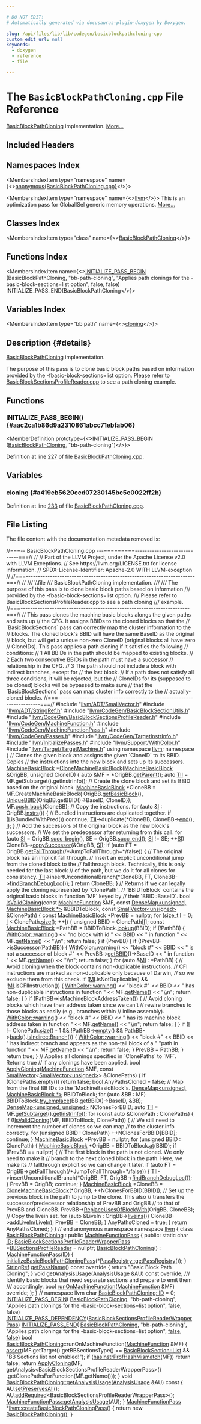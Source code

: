 ```yaml
---

# DO NOT EDIT!
# Automatically generated via docusaurus-plugin-doxygen by Doxygen.

slug: /api/files/lib/lib/codegen/basicblockpathcloning-cpp
custom_edit_url: null
keywords:
  - doxygen
  - reference
  - file

---
```





# The `BasicBlockPathCloning.cpp` File Reference

<DoxygenPage pluginConfig={pluginConfig}>

<a href="/docs/api/classes/llvm/basicblockpathcloning">BasicBlockPathCloning</a> implementation. <a href="#details">More...</a>

## Included Headers

<IncludesList>
<IncludesListItem
  filePath="llvm/ADT/SmallVector.h"
  permalink="/docs/api/files/include/include/llvm/include/llvm/adt/smallvector-h"
  isLocal="true" />
<IncludesListItem
  filePath="llvm/ADT/StringRef.h"
  permalink="/docs/api/files/include/include/llvm/include/llvm/adt/stringref-h"
  isLocal="true" />
<IncludesListItem
  filePath="llvm/CodeGen/BasicBlockSectionUtils.h"
  permalink="/docs/api/files/include/include/llvm/include/llvm/codegen/basicblocksectionutils-h"
  isLocal="true" />
<IncludesListItem
  filePath="llvm/CodeGen/BasicBlockSectionsProfileReader.h"
  permalink="/docs/api/files/include/include/llvm/include/llvm/codegen/basicblocksectionsprofilereader-h"
  isLocal="true" />
<IncludesListItem
  filePath="llvm/CodeGen/MachineFunction.h"
  permalink="/docs/api/files/include/include/llvm/include/llvm/codegen/machinefunction-h"
  isLocal="true" />
<IncludesListItem
  filePath="llvm/CodeGen/MachineFunctionPass.h"
  permalink="/docs/api/files/include/include/llvm/include/llvm/codegen/machinefunctionpass-h"
  isLocal="true" />
<IncludesListItem
  filePath="llvm/CodeGen/Passes.h"
  permalink="/docs/api/files/include/include/llvm/include/llvm/codegen/passes-h"
  isLocal="true" />
<IncludesListItem
  filePath="llvm/CodeGen/TargetInstrInfo.h"
  permalink="/docs/api/files/include/include/llvm/include/llvm/codegen/targetinstrinfo-h"
  isLocal="true" />
<IncludesListItem
  filePath="llvm/InitializePasses.h"
  permalink="/docs/api/files/include/include/llvm/initializepasses-h"
  isLocal="true" />
<IncludesListItem
  filePath="llvm/Support/WithColor.h"
  permalink="/docs/api/files/include/include/llvm/include/llvm/support/withcolor-h"
  isLocal="true" />
<IncludesListItem
  filePath="llvm/Target/TargetMachine.h"
  permalink="/docs/api/files/include/include/llvm/include/llvm/target/targetmachine-h"
  isLocal="true" />
</IncludesList>

## Namespaces Index

<MembersIndex>

<MembersIndexItem
  type="namespace"
  name={<><a href="/docs/api/namespaces/anonymous-basicblockpathcloning-cpp-">anonymous&#123;BasicBlockPathCloning.cpp&#125;</a></>}>
</MembersIndexItem>

<MembersIndexItem
  type="namespace"
  name={<><a href="/docs/api/namespaces/llvm">llvm</a></>}>
This is an optimization pass for GlobalISel generic memory operations. <a href="/docs/api/namespaces/llvm/#details">More...</a>
</MembersIndexItem>

</MembersIndex>

## Classes Index

<MembersIndex>

<MembersIndexItem
  type="class"
  name={<><a href="/docs/api/classes/llvm/basicblockpathcloning">BasicBlockPathCloning</a></>}>
</MembersIndexItem>

</MembersIndex>

## Functions Index

<MembersIndex>

<MembersIndexItem
  name={<><a href="#aac2ca1b86d9a2310861abcc71ebfab06">INITIALIZE&#95;PASS&#95;BEGIN</a> (BasicBlockPathCloning, &quot;bb-path-cloning&quot;, &quot;Applies path clonings for the -basic-block-sections=list option&quot;, false, false) INITIALIZE&#95;PASS&#95;END(BasicBlockPathCloning</>}>
</MembersIndexItem>

</MembersIndex>

## Variables Index

<MembersIndex>

<MembersIndexItem
  type="bb path"
  name={<><a href="#a419eb5620ccd07230145bc5c0022ff2b">cloning</a></>}>
</MembersIndexItem>

</MembersIndex>

## Description {#details}

<a href="/docs/api/classes/llvm/basicblockpathcloning">BasicBlockPathCloning</a> implementation.

The purpose of this pass is to clone basic block paths based on information provided by the -fbasic-block-sections=list option. Please refer to <a href="/docs/api/files/lib/lib/codegen/basicblocksectionsprofilereader-cpp">BasicBlockSectionsProfileReader.cpp</a> to see a path cloning example.

<SectionDefinition>

## Functions

### INITIALIZE&#95;PASS&#95;BEGIN() {#aac2ca1b86d9a2310861abcc71ebfab06}

<MemberDefinition
  prototype={<>INITIALIZE&#95;PASS&#95;BEGIN (<a href="/docs/api/classes/llvm/basicblockpathcloning">BasicBlockPathCloning</a>, &quot;bb-path-cloning&quot;)</>}>

Definition at line <a href="#l00227">227</a> of file <a href="/docs/api/files/lib/lib/codegen/basicblockpathcloning-cpp">BasicBlockPathCloning.cpp</a>.
</MemberDefinition>

</SectionDefinition>

<SectionDefinition>

## Variables

### cloning {#a419eb5620ccd07230145bc5c0022ff2b}

<MemberDefinition
  prototype="bb path cloning">

Definition at line <a href="#l00233">233</a> of file <a href="/docs/api/files/lib/lib/codegen/basicblockpathcloning-cpp">BasicBlockPathCloning.cpp</a>.
</MemberDefinition>

</SectionDefinition>

## File Listing

The file content with the documentation metadata removed is:

<ProgramListing>

<Link id="l00001" /><CodeLine lineNumber="1"><Highlight kind="comment">//===-- BasicBlockPathCloning.cpp ---=========-----------------------------===//</Highlight><Highlight kind="normal"></Highlight></CodeLine>
<Link id="l00002" /><CodeLine lineNumber="2"><Highlight kind="normal"></Highlight><Highlight kind="comment">//</Highlight><Highlight kind="normal"></Highlight></CodeLine>
<Link id="l00003" /><CodeLine lineNumber="3"><Highlight kind="normal"></Highlight><Highlight kind="comment">// Part of the LLVM Project, under the Apache License v2.0 with LLVM Exceptions.</Highlight><Highlight kind="normal"></Highlight></CodeLine>
<Link id="l00004" /><CodeLine lineNumber="4"><Highlight kind="normal"></Highlight><Highlight kind="comment">// See https://llvm.org/LICENSE.txt for license information.</Highlight><Highlight kind="normal"></Highlight></CodeLine>
<Link id="l00005" /><CodeLine lineNumber="5"><Highlight kind="normal"></Highlight><Highlight kind="comment">// SPDX-License-Identifier: Apache-2.0 WITH LLVM-exception</Highlight><Highlight kind="normal"></Highlight></CodeLine>
<Link id="l00006" /><CodeLine lineNumber="6"><Highlight kind="normal"></Highlight><Highlight kind="comment">//</Highlight><Highlight kind="normal"></Highlight></CodeLine>
<Link id="l00007" /><CodeLine lineNumber="7"><Highlight kind="normal"></Highlight><Highlight kind="comment">//===----------------------------------------------------------------------===//</Highlight><Highlight kind="normal"></Highlight></CodeLine>
<Link id="l00008" /><CodeLine lineNumber="8"><Highlight kind="normal"></Highlight><Highlight kind="comment">//</Highlight><Highlight kind="comment"></Highlight></CodeLine>
<Link id="l00009" /><CodeLine lineNumber="9"><Highlight kind="comment">/// \\file</Highlight></CodeLine>
<Link id="l00010" /><CodeLine lineNumber="10"><Highlight kind="comment">/// BasicBlockPathCloning implementation.</Highlight></CodeLine>
<Link id="l00011" /><CodeLine lineNumber="11"><Highlight kind="comment">///</Highlight></CodeLine>
<Link id="l00012" /><CodeLine lineNumber="12"><Highlight kind="comment">/// The purpose of this pass is to clone basic block paths based on information</Highlight></CodeLine>
<Link id="l00013" /><CodeLine lineNumber="13"><Highlight kind="comment">/// provided by the -fbasic-block-sections=list option.</Highlight></CodeLine>
<Link id="l00014" /><CodeLine lineNumber="14"><Highlight kind="comment">/// Please refer to BasicBlockSectionsProfileReader.cpp to see a path cloning</Highlight></CodeLine>
<Link id="l00015" /><CodeLine lineNumber="15"><Highlight kind="comment">/// example.</Highlight><Highlight kind="normal"></Highlight></CodeLine>
<Link id="l00016" /><CodeLine lineNumber="16"><Highlight kind="normal"></Highlight><Highlight kind="comment">//===----------------------------------------------------------------------===//</Highlight><Highlight kind="normal"></Highlight></CodeLine>
<Link id="l00017" /><CodeLine lineNumber="17"><Highlight kind="normal"></Highlight><Highlight kind="comment">// This pass clones the machine basic blocks alongs the given paths and sets up</Highlight><Highlight kind="normal"></Highlight></CodeLine>
<Link id="l00018" /><CodeLine lineNumber="18"><Highlight kind="normal"></Highlight><Highlight kind="comment">// the CFG. It assigns BBIDs to the cloned blocks so that the</Highlight><Highlight kind="normal"></Highlight></CodeLine>
<Link id="l00019" /><CodeLine lineNumber="19"><Highlight kind="normal"></Highlight><Highlight kind="comment">// &#96;BasicBlockSections&#96; pass can correctly map the cluster information to the</Highlight><Highlight kind="normal"></Highlight></CodeLine>
<Link id="l00020" /><CodeLine lineNumber="20"><Highlight kind="normal"></Highlight><Highlight kind="comment">// blocks. The cloned block&#39;s BBID will have the same BaseID as the original</Highlight><Highlight kind="normal"></Highlight></CodeLine>
<Link id="l00021" /><CodeLine lineNumber="21"><Highlight kind="normal"></Highlight><Highlight kind="comment">// block, but will get a unique non-zero CloneID (original blocks all have zero</Highlight><Highlight kind="normal"></Highlight></CodeLine>
<Link id="l00022" /><CodeLine lineNumber="22"><Highlight kind="normal"></Highlight><Highlight kind="comment">// CloneIDs). This pass applies a path cloning if it satisfies the following</Highlight><Highlight kind="normal"></Highlight></CodeLine>
<Link id="l00023" /><CodeLine lineNumber="23"><Highlight kind="normal"></Highlight><Highlight kind="comment">// conditions:</Highlight><Highlight kind="normal"></Highlight></CodeLine>
<Link id="l00024" /><CodeLine lineNumber="24"><Highlight kind="normal"></Highlight><Highlight kind="comment">//   1 All BBIDs in the path should be mapped to existing blocks.</Highlight><Highlight kind="normal"></Highlight></CodeLine>
<Link id="l00025" /><CodeLine lineNumber="25"><Highlight kind="normal"></Highlight><Highlight kind="comment">//   2 Each two consecutive BBIDs in the path must have a successor</Highlight><Highlight kind="normal"></Highlight></CodeLine>
<Link id="l00026" /><CodeLine lineNumber="26"><Highlight kind="normal"></Highlight><Highlight kind="comment">//   relationship in the CFG.</Highlight><Highlight kind="normal"></Highlight></CodeLine>
<Link id="l00027" /><CodeLine lineNumber="27"><Highlight kind="normal"></Highlight><Highlight kind="comment">//   3 The path should not include a block with indirect branches, except for</Highlight><Highlight kind="normal"></Highlight></CodeLine>
<Link id="l00028" /><CodeLine lineNumber="28"><Highlight kind="normal"></Highlight><Highlight kind="comment">//   the last block.</Highlight><Highlight kind="normal"></Highlight></CodeLine>
<Link id="l00029" /><CodeLine lineNumber="29"><Highlight kind="normal"></Highlight><Highlight kind="comment">// If a path does not satisfy all three conditions, it will be rejected, but the</Highlight><Highlight kind="normal"></Highlight></CodeLine>
<Link id="l00030" /><CodeLine lineNumber="30"><Highlight kind="normal"></Highlight><Highlight kind="comment">// CloneIDs for its (supposed to be cloned) blocks will be bypassed to make sure</Highlight><Highlight kind="normal"></Highlight></CodeLine>
<Link id="l00031" /><CodeLine lineNumber="31"><Highlight kind="normal"></Highlight><Highlight kind="comment">// that the &#96;BasicBlockSections&#96; pass can map cluster info correctly to the</Highlight><Highlight kind="normal"></Highlight></CodeLine>
<Link id="l00032" /><CodeLine lineNumber="32"><Highlight kind="normal"></Highlight><Highlight kind="comment">// actually-cloned blocks.</Highlight><Highlight kind="normal"></Highlight></CodeLine>
<Link id="l00033" /><CodeLine lineNumber="33"><Highlight kind="normal"></Highlight><Highlight kind="comment">//===----------------------------------------------------------------------===//</Highlight><Highlight kind="normal"></Highlight></CodeLine>
<Link id="l00034" /><CodeLine lineNumber="34"><Highlight kind="normal"></Highlight></CodeLine>
<Link id="l00035" /><CodeLine lineNumber="35"><Highlight kind="normal"></Highlight><Highlight kind="preprocessor">#include &quot;<a href="/docs/api/files/include/include/llvm/include/llvm/adt/smallvector-h">llvm/ADT/SmallVector.h</a>&quot;</Highlight><Highlight kind="normal"></Highlight></CodeLine>
<Link id="l00036" /><CodeLine lineNumber="36"><Highlight kind="normal"></Highlight><Highlight kind="preprocessor">#include &quot;<a href="/docs/api/files/include/include/llvm/include/llvm/adt/stringref-h">llvm/ADT/StringRef.h</a>&quot;</Highlight><Highlight kind="normal"></Highlight></CodeLine>
<Link id="l00037" /><CodeLine lineNumber="37"><Highlight kind="normal"></Highlight><Highlight kind="preprocessor">#include &quot;<a href="/docs/api/files/include/include/llvm/include/llvm/codegen/basicblocksectionutils-h">llvm/CodeGen/BasicBlockSectionUtils.h</a>&quot;</Highlight><Highlight kind="normal"></Highlight></CodeLine>
<Link id="l00038" /><CodeLine lineNumber="38"><Highlight kind="normal"></Highlight><Highlight kind="preprocessor">#include &quot;<a href="/docs/api/files/include/include/llvm/include/llvm/codegen/basicblocksectionsprofilereader-h">llvm/CodeGen/BasicBlockSectionsProfileReader.h</a>&quot;</Highlight><Highlight kind="normal"></Highlight></CodeLine>
<Link id="l00039" /><CodeLine lineNumber="39"><Highlight kind="normal"></Highlight><Highlight kind="preprocessor">#include &quot;<a href="/docs/api/files/include/include/llvm/include/llvm/codegen/machinefunction-h">llvm/CodeGen/MachineFunction.h</a>&quot;</Highlight><Highlight kind="normal"></Highlight></CodeLine>
<Link id="l00040" /><CodeLine lineNumber="40"><Highlight kind="normal"></Highlight><Highlight kind="preprocessor">#include &quot;<a href="/docs/api/files/include/include/llvm/include/llvm/codegen/machinefunctionpass-h">llvm/CodeGen/MachineFunctionPass.h</a>&quot;</Highlight><Highlight kind="normal"></Highlight></CodeLine>
<Link id="l00041" /><CodeLine lineNumber="41"><Highlight kind="normal"></Highlight><Highlight kind="preprocessor">#include &quot;<a href="/docs/api/files/include/include/llvm/include/llvm/codegen/passes-h">llvm/CodeGen/Passes.h</a>&quot;</Highlight><Highlight kind="normal"></Highlight></CodeLine>
<Link id="l00042" /><CodeLine lineNumber="42"><Highlight kind="normal"></Highlight><Highlight kind="preprocessor">#include &quot;<a href="/docs/api/files/include/include/llvm/include/llvm/codegen/targetinstrinfo-h">llvm/CodeGen/TargetInstrInfo.h</a>&quot;</Highlight><Highlight kind="normal"></Highlight></CodeLine>
<Link id="l00043" /><CodeLine lineNumber="43"><Highlight kind="normal"></Highlight><Highlight kind="preprocessor">#include &quot;<a href="/docs/api/files/include/include/llvm/initializepasses-h">llvm/InitializePasses.h</a>&quot;</Highlight><Highlight kind="normal"></Highlight></CodeLine>
<Link id="l00044" /><CodeLine lineNumber="44"><Highlight kind="normal"></Highlight><Highlight kind="preprocessor">#include &quot;<a href="/docs/api/files/include/include/llvm/include/llvm/support/withcolor-h">llvm/Support/WithColor.h</a>&quot;</Highlight><Highlight kind="normal"></Highlight></CodeLine>
<Link id="l00045" /><CodeLine lineNumber="45"><Highlight kind="normal"></Highlight><Highlight kind="preprocessor">#include &quot;<a href="/docs/api/files/include/include/llvm/include/llvm/target/targetmachine-h">llvm/Target/TargetMachine.h</a>&quot;</Highlight><Highlight kind="normal"></Highlight></CodeLine>
<Link id="l00046" /><CodeLine lineNumber="46"><Highlight kind="normal"></Highlight></CodeLine>
<Link id="l00047" /><CodeLine lineNumber="47"><Highlight kind="normal"></Highlight><Highlight kind="keyword">using namespace </Highlight><Highlight kind="normal"><a href="/docs/api/namespaces/llvm">llvm</a>;</Highlight></CodeLine>
<Link id="l00048" /><CodeLine lineNumber="48"><Highlight kind="normal"></Highlight></CodeLine>
<Link id="l00049" /><CodeLine lineNumber="49" lineLink="/docs/api/namespaces/anonymous-basicblockpathcloning-cpp-"><Highlight kind="normal"></Highlight><Highlight kind="keyword">namespace </Highlight><Highlight kind="normal">&#123;</Highlight></CodeLine>
<Link id="l00050" /><CodeLine lineNumber="50"><Highlight kind="normal"></Highlight></CodeLine>
<Link id="l00051" /><CodeLine lineNumber="51"><Highlight kind="normal"></Highlight><Highlight kind="comment">// Clones the given block and assigns the given &#96;CloneID&#96; to its BBID. Copies</Highlight><Highlight kind="normal"></Highlight></CodeLine>
<Link id="l00052" /><CodeLine lineNumber="52"><Highlight kind="normal"></Highlight><Highlight kind="comment">// the instructions into the new block and sets up its successors.</Highlight><Highlight kind="normal"></Highlight></CodeLine>
<Link id="l00053" /><CodeLine lineNumber="53" lineLink="/docs/api/namespaces/anonymous-basicblockpathcloning-cpp-/#a0150e86671c87ec3046e8ba46be9f151"><Highlight kind="normal"><a href="/docs/api/classes/llvm/machinebasicblock">MachineBasicBlock</a> &#42;<a href="/docs/api/namespaces/anonymous-basicblockpathcloning-cpp-/#a0150e86671c87ec3046e8ba46be9f151">CloneMachineBasicBlock</a>(<a href="/docs/api/classes/llvm/machinebasicblock">MachineBasicBlock</a> &amp;OrigBB,</Highlight></CodeLine>
<Link id="l00054" /><CodeLine lineNumber="54"><Highlight kind="normal">                                          </Highlight><Highlight kind="keywordtype">unsigned</Highlight><Highlight kind="normal"> CloneID) &#123;</Highlight></CodeLine>
<Link id="l00055" /><CodeLine lineNumber="55"><Highlight kind="normal">  </Highlight><Highlight kind="keyword">auto</Highlight><Highlight kind="normal"> &amp;MF = &#42;OrigBB.<a href="/docs/api/classes/llvm/machinebasicblock/#acf6442108e21e7e5379feb8962de65b7">getParent</a>();</Highlight></CodeLine>
<Link id="l00056" /><CodeLine lineNumber="56"><Highlight kind="normal">  </Highlight><Highlight kind="keyword">auto</Highlight><Highlight kind="normal"> <a href="/docs/api/files/lib/lib/target/lib/target/hexagon/hexagoncopytocombine-cpp/#a1d40004718218dbdf06b496766299101">TII</a> = MF.getSubtarget().getInstrInfo();</Highlight></CodeLine>
<Link id="l00057" /><CodeLine lineNumber="57"><Highlight kind="normal">  </Highlight><Highlight kind="comment">// Create the clone block and set its BBID based on the original block.</Highlight><Highlight kind="normal"></Highlight></CodeLine>
<Link id="l00058" /><CodeLine lineNumber="58"><Highlight kind="normal">  <a href="/docs/api/classes/llvm/machinebasicblock">MachineBasicBlock</a> &#42;CloneBB = MF.CreateMachineBasicBlock(</Highlight></CodeLine>
<Link id="l00059" /><CodeLine lineNumber="59"><Highlight kind="normal">      OrigBB.<a href="/docs/api/classes/llvm/machinebasicblock/#a4874816314c3308be0bf1e71de2078d8">getBasicBlock</a>(), <a href="/docs/api/structs/llvm/uniquebbid">UniqueBBID</a>&#123;OrigBB.getBBID()-&gt;BaseID, CloneID&#125;);</Highlight></CodeLine>
<Link id="l00060" /><CodeLine lineNumber="60"><Highlight kind="normal">  MF.<a href="/docs/api/classes/llvm/machinebasicblock/#a3b1dce1f3354a357fb9061bb7568a84e">push&#95;back</a>(CloneBB);</Highlight></CodeLine>
<Link id="l00061" /><CodeLine lineNumber="61"><Highlight kind="normal"></Highlight></CodeLine>
<Link id="l00062" /><CodeLine lineNumber="62"><Highlight kind="normal">  </Highlight><Highlight kind="comment">// Copy the instructions.</Highlight><Highlight kind="normal"></Highlight></CodeLine>
<Link id="l00063" /><CodeLine lineNumber="63"><Highlight kind="normal">  </Highlight><Highlight kind="keywordflow">for</Highlight><Highlight kind="normal"> (</Highlight><Highlight kind="keyword">auto</Highlight><Highlight kind="normal"> &amp;<a href="/docs/api/files/lib/lib/support/md5-cpp/#ac0eafdc9ee161b71e7af98af736952fd">I</a> : OrigBB.<a href="/docs/api/classes/llvm/machinebasicblock/#a40bf8f9579717d3f9be7640f1c6d678b">instrs</a>()) &#123;</Highlight></CodeLine>
<Link id="l00064" /><CodeLine lineNumber="64"><Highlight kind="normal">    </Highlight><Highlight kind="comment">// Bundled instructions are duplicated together.</Highlight><Highlight kind="normal"></Highlight></CodeLine>
<Link id="l00065" /><CodeLine lineNumber="65"><Highlight kind="normal">    </Highlight><Highlight kind="keywordflow">if</Highlight><Highlight kind="normal"> (<a href="/docs/api/files/lib/lib/support/md5-cpp/#ac0eafdc9ee161b71e7af98af736952fd">I</a>.isBundledWithPred())</Highlight></CodeLine>
<Link id="l00066" /><CodeLine lineNumber="66"><Highlight kind="normal">      </Highlight><Highlight kind="keywordflow">continue</Highlight><Highlight kind="normal">;</Highlight></CodeLine>
<Link id="l00067" /><CodeLine lineNumber="67"><Highlight kind="normal">    <a href="/docs/api/files/lib/lib/target/lib/target/hexagon/hexagoncopytocombine-cpp/#a1d40004718218dbdf06b496766299101">TII</a>-&gt;duplicate(&#42;CloneBB, CloneBB-&gt;<a href="/docs/api/classes/llvm/machinebasicblock/#acbc921830578e2741be6549db716c0ce">end</a>(), <a href="/docs/api/files/lib/lib/support/md5-cpp/#ac0eafdc9ee161b71e7af98af736952fd">I</a>);</Highlight></CodeLine>
<Link id="l00068" /><CodeLine lineNumber="68"><Highlight kind="normal">  &#125;</Highlight></CodeLine>
<Link id="l00069" /><CodeLine lineNumber="69"><Highlight kind="normal"></Highlight></CodeLine>
<Link id="l00070" /><CodeLine lineNumber="70"><Highlight kind="normal">  </Highlight><Highlight kind="comment">// Add the successors of the original block as the new block&#39;s successors.</Highlight><Highlight kind="normal"></Highlight></CodeLine>
<Link id="l00071" /><CodeLine lineNumber="71"><Highlight kind="normal">  </Highlight><Highlight kind="comment">// We set the predecessor after returning from this call.</Highlight><Highlight kind="normal"></Highlight></CodeLine>
<Link id="l00072" /><CodeLine lineNumber="72"><Highlight kind="normal">  </Highlight><Highlight kind="keywordflow">for</Highlight><Highlight kind="normal"> (</Highlight><Highlight kind="keyword">auto</Highlight><Highlight kind="normal"> <a href="/docs/api/namespaces/llvm/si">SI</a> = OrigBB.<a href="/docs/api/classes/llvm/machinebasicblock/#a6321b189ea8fd5058663f8a87d6c23e9">succ&#95;begin</a>(), SE = OrigBB.<a href="/docs/api/classes/llvm/machinebasicblock/#a3ddd708642d60c1661992ff8ba1b215d">succ&#95;end</a>(); <a href="/docs/api/namespaces/llvm/si">SI</a> != SE; ++<a href="/docs/api/namespaces/llvm/si">SI</a>)</Highlight></CodeLine>
<Link id="l00073" /><CodeLine lineNumber="73"><Highlight kind="normal">    CloneBB-&gt;<a href="/docs/api/classes/llvm/machinebasicblock/#a95933492048f0ea830f02f61b1329c12">copySuccessor</a>(&amp;OrigBB, <a href="/docs/api/namespaces/llvm/si">SI</a>);</Highlight></CodeLine>
<Link id="l00074" /><CodeLine lineNumber="74"><Highlight kind="normal"></Highlight></CodeLine>
<Link id="l00075" /><CodeLine lineNumber="75"><Highlight kind="normal">  </Highlight><Highlight kind="keywordflow">if</Highlight><Highlight kind="normal"> (</Highlight><Highlight kind="keyword">auto</Highlight><Highlight kind="normal"> FT = OrigBB.<a href="/docs/api/classes/llvm/machinebasicblock/#a31aa2680ec79198a4c94f35b3a1ad97e">getFallThrough</a>(</Highlight><Highlight kind="comment">/&#42;JumpToFallThrough=&#42;/</Highlight><Highlight kind="keyword">false</Highlight><Highlight kind="normal">)) &#123;</Highlight></CodeLine>
<Link id="l00076" /><CodeLine lineNumber="76"><Highlight kind="normal">    </Highlight><Highlight kind="comment">// The original block has an implicit fall through.</Highlight><Highlight kind="normal"></Highlight></CodeLine>
<Link id="l00077" /><CodeLine lineNumber="77"><Highlight kind="normal">    </Highlight><Highlight kind="comment">// Insert an explicit unconditional jump from the cloned block to the</Highlight><Highlight kind="normal"></Highlight></CodeLine>
<Link id="l00078" /><CodeLine lineNumber="78"><Highlight kind="normal">    </Highlight><Highlight kind="comment">// fallthrough block. Technically, this is only needed for the last block</Highlight><Highlight kind="normal"></Highlight></CodeLine>
<Link id="l00079" /><CodeLine lineNumber="79"><Highlight kind="normal">    </Highlight><Highlight kind="comment">// of the path, but we do it for all clones for consistency.</Highlight><Highlight kind="normal"></Highlight></CodeLine>
<Link id="l00080" /><CodeLine lineNumber="80"><Highlight kind="normal">    <a href="/docs/api/files/lib/lib/target/lib/target/hexagon/hexagoncopytocombine-cpp/#a1d40004718218dbdf06b496766299101">TII</a>-&gt;insertUnconditionalBranch(&#42;CloneBB, FT, CloneBB-&gt;<a href="/docs/api/classes/llvm/machinebasicblock/#ad81901d0d8b768b240e78bf357999f34">findBranchDebugLoc</a>());</Highlight></CodeLine>
<Link id="l00081" /><CodeLine lineNumber="81"><Highlight kind="normal">  &#125;</Highlight></CodeLine>
<Link id="l00082" /><CodeLine lineNumber="82"><Highlight kind="normal">  </Highlight><Highlight kind="keywordflow">return</Highlight><Highlight kind="normal"> CloneBB;</Highlight></CodeLine>
<Link id="l00083" /><CodeLine lineNumber="83"><Highlight kind="normal">&#125;</Highlight></CodeLine>
<Link id="l00084" /><CodeLine lineNumber="84"><Highlight kind="normal"></Highlight></CodeLine>
<Link id="l00085" /><CodeLine lineNumber="85"><Highlight kind="normal"></Highlight><Highlight kind="comment">// Returns if we can legally apply the cloning represented by &#96;ClonePath&#96;.</Highlight><Highlight kind="normal"></Highlight></CodeLine>
<Link id="l00086" /><CodeLine lineNumber="86"><Highlight kind="normal"></Highlight><Highlight kind="comment">// &#96;BBIDToBlock&#96; contains the original basic blocks in function &#96;MF&#96; keyed by</Highlight><Highlight kind="normal"></Highlight></CodeLine>
<Link id="l00087" /><CodeLine lineNumber="87"><Highlight kind="normal"></Highlight><Highlight kind="comment">// their &#96;BBID::BaseID&#96;.</Highlight><Highlight kind="normal"></Highlight></CodeLine>
<Link id="l00088" /><CodeLine lineNumber="88" lineLink="/docs/api/namespaces/anonymous-basicblockpathcloning-cpp-/#abbaff7e4a8cdaa59924d29ba6e305f4a"><Highlight kind="normal"></Highlight><Highlight kind="keywordtype">bool</Highlight><Highlight kind="normal"> <a href="/docs/api/namespaces/anonymous-basicblockpathcloning-cpp-/#abbaff7e4a8cdaa59924d29ba6e305f4a">IsValidCloning</a>(</Highlight><Highlight kind="keyword">const</Highlight><Highlight kind="normal"> <a href="/docs/api/classes/llvm/machinefunction">MachineFunction</a> &amp;MF,</Highlight></CodeLine>
<Link id="l00089" /><CodeLine lineNumber="89"><Highlight kind="normal">                    </Highlight><Highlight kind="keyword">const</Highlight><Highlight kind="normal"> <a href="/docs/api/classes/llvm/densemap">DenseMap&lt;unsigned, MachineBasicBlock &#42;&gt;</a> &amp;BBIDToBlock,</Highlight></CodeLine>
<Link id="l00090" /><CodeLine lineNumber="90"><Highlight kind="normal">                    </Highlight><Highlight kind="keyword">const</Highlight><Highlight kind="normal"> <a href="/docs/api/classes/llvm/smallvector">SmallVector&lt;unsigned&gt;</a> &amp;ClonePath) &#123;</Highlight></CodeLine>
<Link id="l00091" /><CodeLine lineNumber="91"><Highlight kind="normal">  </Highlight><Highlight kind="keyword">const</Highlight><Highlight kind="normal"> <a href="/docs/api/classes/llvm/machinebasicblock">MachineBasicBlock</a> &#42;PrevBB = </Highlight><Highlight kind="keyword">nullptr</Highlight><Highlight kind="normal">;</Highlight></CodeLine>
<Link id="l00092" /><CodeLine lineNumber="92"><Highlight kind="normal">  </Highlight><Highlight kind="keywordflow">for</Highlight><Highlight kind="normal"> (</Highlight><Highlight kind="keywordtype">size&#95;t</Highlight><Highlight kind="normal"> <a href="/docs/api/files/lib/lib/support/md5-cpp/#ac0eafdc9ee161b71e7af98af736952fd">I</a> = 0; <a href="/docs/api/files/lib/lib/support/md5-cpp/#ac0eafdc9ee161b71e7af98af736952fd">I</a> &lt; ClonePath.<a href="/docs/api/classes/llvm/smallvectortemplatecommon/#a1c479a8c434377c2b8cb056bdfdfc201">size</a>(); ++<a href="/docs/api/files/lib/lib/support/md5-cpp/#ac0eafdc9ee161b71e7af98af736952fd">I</a>) &#123;</Highlight></CodeLine>
<Link id="l00093" /><CodeLine lineNumber="93"><Highlight kind="normal">    </Highlight><Highlight kind="keywordtype">unsigned</Highlight><Highlight kind="normal"> BBID = ClonePath&#91;<a href="/docs/api/files/lib/lib/support/md5-cpp/#ac0eafdc9ee161b71e7af98af736952fd">I</a>&#93;;</Highlight></CodeLine>
<Link id="l00094" /><CodeLine lineNumber="94"><Highlight kind="normal">    </Highlight><Highlight kind="keyword">const</Highlight><Highlight kind="normal"> <a href="/docs/api/classes/llvm/machinebasicblock">MachineBasicBlock</a> &#42;PathBB = BBIDToBlock.<a href="/docs/api/classes/llvm/densemapbase/#a0b2ca98dc28c61793ff5c90d23e5f14e">lookup</a>(BBID);</Highlight></CodeLine>
<Link id="l00095" /><CodeLine lineNumber="95"><Highlight kind="normal">    </Highlight><Highlight kind="keywordflow">if</Highlight><Highlight kind="normal"> (!PathBB) &#123;</Highlight></CodeLine>
<Link id="l00096" /><CodeLine lineNumber="96"><Highlight kind="normal">      <a href="/docs/api/classes/llvm/withcolor/#a237ad6eae22f6b2746a542c02d309a5b">WithColor::warning</a>() &lt;&lt; </Highlight><Highlight kind="stringliteral">&quot;no block with id &quot;</Highlight><Highlight kind="normal"> &lt;&lt; BBID &lt;&lt; </Highlight><Highlight kind="stringliteral">&quot; in function &quot;</Highlight><Highlight kind="normal"></Highlight></CodeLine>
<Link id="l00097" /><CodeLine lineNumber="97"><Highlight kind="normal">                           &lt;&lt; MF.<a href="/docs/api/classes/llvm/machinefunction/#a3d142c9e7c066059e15232c56dec9e2e">getName</a>() &lt;&lt; </Highlight><Highlight kind="stringliteral">&quot;\\n&quot;</Highlight><Highlight kind="normal">;</Highlight></CodeLine>
<Link id="l00098" /><CodeLine lineNumber="98"><Highlight kind="normal">      </Highlight><Highlight kind="keywordflow">return</Highlight><Highlight kind="normal"> </Highlight><Highlight kind="keyword">false</Highlight><Highlight kind="normal">;</Highlight></CodeLine>
<Link id="l00099" /><CodeLine lineNumber="99"><Highlight kind="normal">    &#125;</Highlight></CodeLine>
<Link id="l00100" /><CodeLine lineNumber="100"><Highlight kind="normal"></Highlight></CodeLine>
<Link id="l00101" /><CodeLine lineNumber="101"><Highlight kind="normal">    </Highlight><Highlight kind="keywordflow">if</Highlight><Highlight kind="normal"> (PrevBB) &#123;</Highlight></CodeLine>
<Link id="l00102" /><CodeLine lineNumber="102"><Highlight kind="normal">      </Highlight><Highlight kind="keywordflow">if</Highlight><Highlight kind="normal"> (!PrevBB-&gt;<a href="/docs/api/classes/llvm/machinebasicblock/#adc8f1be4a77ae671ac139d5f06b44deb">isSuccessor</a>(PathBB)) &#123;</Highlight></CodeLine>
<Link id="l00103" /><CodeLine lineNumber="103"><Highlight kind="normal">        <a href="/docs/api/classes/llvm/withcolor/#a237ad6eae22f6b2746a542c02d309a5b">WithColor::warning</a>()</Highlight></CodeLine>
<Link id="l00104" /><CodeLine lineNumber="104"><Highlight kind="normal">            &lt;&lt; </Highlight><Highlight kind="stringliteral">&quot;block #&quot;</Highlight><Highlight kind="normal"> &lt;&lt; BBID &lt;&lt; </Highlight><Highlight kind="stringliteral">&quot; is not a successor of block #&quot;</Highlight><Highlight kind="normal"></Highlight></CodeLine>
<Link id="l00105" /><CodeLine lineNumber="105"><Highlight kind="normal">            &lt;&lt; PrevBB-&gt;<a href="/docs/api/classes/llvm/machinebasicblock/#a45a5042aa51fc28cccaba7a95ec9746c">getBBID</a>()-&gt;BaseID &lt;&lt; </Highlight><Highlight kind="stringliteral">&quot; in function &quot;</Highlight><Highlight kind="normal"> &lt;&lt; MF.<a href="/docs/api/classes/llvm/machinefunction/#a3d142c9e7c066059e15232c56dec9e2e">getName</a>()</Highlight></CodeLine>
<Link id="l00106" /><CodeLine lineNumber="106"><Highlight kind="normal">            &lt;&lt; </Highlight><Highlight kind="stringliteral">&quot;\\n&quot;</Highlight><Highlight kind="normal">;</Highlight></CodeLine>
<Link id="l00107" /><CodeLine lineNumber="107"><Highlight kind="normal">        </Highlight><Highlight kind="keywordflow">return</Highlight><Highlight kind="normal"> </Highlight><Highlight kind="keyword">false</Highlight><Highlight kind="normal">;</Highlight></CodeLine>
<Link id="l00108" /><CodeLine lineNumber="108"><Highlight kind="normal">      &#125;</Highlight></CodeLine>
<Link id="l00109" /><CodeLine lineNumber="109"><Highlight kind="normal"></Highlight></CodeLine>
<Link id="l00110" /><CodeLine lineNumber="110"><Highlight kind="normal">      </Highlight><Highlight kind="keywordflow">for</Highlight><Highlight kind="normal"> (</Highlight><Highlight kind="keyword">auto</Highlight><Highlight kind="normal"> &amp;<a href="/docs/api/files/lib/lib/codegen/lib/codegen/globalisel/irtranslator-cpp/#abe44dfdea65b4f7e11e0a608ab708b76">MI</a> : &#42;PathBB) &#123;</Highlight></CodeLine>
<Link id="l00111" /><CodeLine lineNumber="111"><Highlight kind="normal">        </Highlight><Highlight kind="comment">// Avoid cloning when the block contains non-duplicable instructions.</Highlight><Highlight kind="normal"></Highlight></CodeLine>
<Link id="l00112" /><CodeLine lineNumber="112"><Highlight kind="normal">        </Highlight><Highlight kind="comment">// CFI instructions are marked as non-duplicable only because of Darwin,</Highlight><Highlight kind="normal"></Highlight></CodeLine>
<Link id="l00113" /><CodeLine lineNumber="113"><Highlight kind="normal">        </Highlight><Highlight kind="comment">// so we exclude them from this check.</Highlight><Highlight kind="normal"></Highlight></CodeLine>
<Link id="l00114" /><CodeLine lineNumber="114"><Highlight kind="normal">        </Highlight><Highlight kind="keywordflow">if</Highlight><Highlight kind="normal"> (<a href="/docs/api/files/lib/lib/codegen/lib/codegen/globalisel/irtranslator-cpp/#abe44dfdea65b4f7e11e0a608ab708b76">MI</a>.isNotDuplicable() &amp;&amp; !<a href="/docs/api/files/lib/lib/codegen/lib/codegen/globalisel/irtranslator-cpp/#abe44dfdea65b4f7e11e0a608ab708b76">MI</a>.isCFIInstruction()) &#123;</Highlight></CodeLine>
<Link id="l00115" /><CodeLine lineNumber="115"><Highlight kind="normal">          <a href="/docs/api/classes/llvm/withcolor/#a237ad6eae22f6b2746a542c02d309a5b">WithColor::warning</a>()</Highlight></CodeLine>
<Link id="l00116" /><CodeLine lineNumber="116"><Highlight kind="normal">              &lt;&lt; </Highlight><Highlight kind="stringliteral">&quot;block #&quot;</Highlight><Highlight kind="normal"> &lt;&lt; BBID</Highlight></CodeLine>
<Link id="l00117" /><CodeLine lineNumber="117"><Highlight kind="normal">              &lt;&lt; </Highlight><Highlight kind="stringliteral">&quot; has non-duplicable instructions in function &quot;</Highlight><Highlight kind="normal"> &lt;&lt; MF.<a href="/docs/api/classes/llvm/machinefunction/#a3d142c9e7c066059e15232c56dec9e2e">getName</a>()</Highlight></CodeLine>
<Link id="l00118" /><CodeLine lineNumber="118"><Highlight kind="normal">              &lt;&lt; </Highlight><Highlight kind="stringliteral">&quot;\\n&quot;</Highlight><Highlight kind="normal">;</Highlight></CodeLine>
<Link id="l00119" /><CodeLine lineNumber="119"><Highlight kind="normal">          </Highlight><Highlight kind="keywordflow">return</Highlight><Highlight kind="normal"> </Highlight><Highlight kind="keyword">false</Highlight><Highlight kind="normal">;</Highlight></CodeLine>
<Link id="l00120" /><CodeLine lineNumber="120"><Highlight kind="normal">        &#125;</Highlight></CodeLine>
<Link id="l00121" /><CodeLine lineNumber="121"><Highlight kind="normal">      &#125;</Highlight></CodeLine>
<Link id="l00122" /><CodeLine lineNumber="122"><Highlight kind="normal">      </Highlight><Highlight kind="keywordflow">if</Highlight><Highlight kind="normal"> (PathBB-&gt;isMachineBlockAddressTaken()) &#123;</Highlight></CodeLine>
<Link id="l00123" /><CodeLine lineNumber="123"><Highlight kind="normal">        </Highlight><Highlight kind="comment">// Avoid cloning blocks which have their address taken since we can&#39;t</Highlight><Highlight kind="normal"></Highlight></CodeLine>
<Link id="l00124" /><CodeLine lineNumber="124"><Highlight kind="normal">        </Highlight><Highlight kind="comment">// rewire branches to those blocks as easily (e.g., branches within</Highlight><Highlight kind="normal"></Highlight></CodeLine>
<Link id="l00125" /><CodeLine lineNumber="125"><Highlight kind="normal">        </Highlight><Highlight kind="comment">// inline assembly).</Highlight><Highlight kind="normal"></Highlight></CodeLine>
<Link id="l00126" /><CodeLine lineNumber="126"><Highlight kind="normal">        <a href="/docs/api/classes/llvm/withcolor/#a237ad6eae22f6b2746a542c02d309a5b">WithColor::warning</a>()</Highlight></CodeLine>
<Link id="l00127" /><CodeLine lineNumber="127"><Highlight kind="normal">            &lt;&lt; </Highlight><Highlight kind="stringliteral">&quot;block #&quot;</Highlight><Highlight kind="normal"> &lt;&lt; BBID</Highlight></CodeLine>
<Link id="l00128" /><CodeLine lineNumber="128"><Highlight kind="normal">            &lt;&lt; </Highlight><Highlight kind="stringliteral">&quot; has its machine block address taken in function &quot;</Highlight><Highlight kind="normal"></Highlight></CodeLine>
<Link id="l00129" /><CodeLine lineNumber="129"><Highlight kind="normal">            &lt;&lt; MF.<a href="/docs/api/classes/llvm/machinefunction/#a3d142c9e7c066059e15232c56dec9e2e">getName</a>() &lt;&lt; </Highlight><Highlight kind="stringliteral">&quot;\\n&quot;</Highlight><Highlight kind="normal">;</Highlight></CodeLine>
<Link id="l00130" /><CodeLine lineNumber="130"><Highlight kind="normal">        </Highlight><Highlight kind="keywordflow">return</Highlight><Highlight kind="normal"> </Highlight><Highlight kind="keyword">false</Highlight><Highlight kind="normal">;</Highlight></CodeLine>
<Link id="l00131" /><CodeLine lineNumber="131"><Highlight kind="normal">      &#125;</Highlight></CodeLine>
<Link id="l00132" /><CodeLine lineNumber="132"><Highlight kind="normal">    &#125;</Highlight></CodeLine>
<Link id="l00133" /><CodeLine lineNumber="133"><Highlight kind="normal"></Highlight></CodeLine>
<Link id="l00134" /><CodeLine lineNumber="134"><Highlight kind="normal">    </Highlight><Highlight kind="keywordflow">if</Highlight><Highlight kind="normal"> (<a href="/docs/api/files/lib/lib/support/md5-cpp/#ac0eafdc9ee161b71e7af98af736952fd">I</a> != ClonePath.<a href="/docs/api/classes/llvm/smallvectortemplatecommon/#a1c479a8c434377c2b8cb056bdfdfc201">size</a>() - 1 &amp;&amp; !PathBB-&gt;<a href="/docs/api/classes/llvm/machinebasicblock/#a095ce2d870dadf620a4c887ecc0efef8">empty</a>() &amp;&amp;</Highlight></CodeLine>
<Link id="l00135" /><CodeLine lineNumber="135"><Highlight kind="normal">        PathBB-&gt;<a href="/docs/api/classes/llvm/machinebasicblock/#acf35424231192c6b4a3e22d711f50b1e">back</a>().<a href="/docs/api/classes/llvm/machineinstr/#a19ce3659ba05d62794e306f6d070a850">isIndirectBranch</a>()) &#123;</Highlight></CodeLine>
<Link id="l00136" /><CodeLine lineNumber="136"><Highlight kind="normal">      <a href="/docs/api/classes/llvm/withcolor/#a237ad6eae22f6b2746a542c02d309a5b">WithColor::warning</a>()</Highlight></CodeLine>
<Link id="l00137" /><CodeLine lineNumber="137"><Highlight kind="normal">          &lt;&lt; </Highlight><Highlight kind="stringliteral">&quot;block #&quot;</Highlight><Highlight kind="normal"> &lt;&lt; BBID</Highlight></CodeLine>
<Link id="l00138" /><CodeLine lineNumber="138"><Highlight kind="normal">          &lt;&lt; </Highlight><Highlight kind="stringliteral">&quot; has indirect branch and appears as the non-tail block of a &quot;</Highlight><Highlight kind="normal"></Highlight></CodeLine>
<Link id="l00139" /><CodeLine lineNumber="139"><Highlight kind="normal">             </Highlight><Highlight kind="stringliteral">&quot;path in function &quot;</Highlight><Highlight kind="normal"></Highlight></CodeLine>
<Link id="l00140" /><CodeLine lineNumber="140"><Highlight kind="normal">          &lt;&lt; MF.<a href="/docs/api/classes/llvm/machinefunction/#a3d142c9e7c066059e15232c56dec9e2e">getName</a>() &lt;&lt; </Highlight><Highlight kind="stringliteral">&quot;\\n&quot;</Highlight><Highlight kind="normal">;</Highlight></CodeLine>
<Link id="l00141" /><CodeLine lineNumber="141"><Highlight kind="normal">      </Highlight><Highlight kind="keywordflow">return</Highlight><Highlight kind="normal"> </Highlight><Highlight kind="keyword">false</Highlight><Highlight kind="normal">;</Highlight></CodeLine>
<Link id="l00142" /><CodeLine lineNumber="142"><Highlight kind="normal">    &#125;</Highlight></CodeLine>
<Link id="l00143" /><CodeLine lineNumber="143"><Highlight kind="normal">    PrevBB = PathBB;</Highlight></CodeLine>
<Link id="l00144" /><CodeLine lineNumber="144"><Highlight kind="normal">  &#125;</Highlight></CodeLine>
<Link id="l00145" /><CodeLine lineNumber="145"><Highlight kind="normal">  </Highlight><Highlight kind="keywordflow">return</Highlight><Highlight kind="normal"> </Highlight><Highlight kind="keyword">true</Highlight><Highlight kind="normal">;</Highlight></CodeLine>
<Link id="l00146" /><CodeLine lineNumber="146"><Highlight kind="normal">&#125;</Highlight></CodeLine>
<Link id="l00147" /><CodeLine lineNumber="147"><Highlight kind="normal"></Highlight></CodeLine>
<Link id="l00148" /><CodeLine lineNumber="148"><Highlight kind="normal"></Highlight><Highlight kind="comment">// Applies all clonings specified in &#96;ClonePaths&#96; to &#96;MF&#96;. Returns true</Highlight><Highlight kind="normal"></Highlight></CodeLine>
<Link id="l00149" /><CodeLine lineNumber="149"><Highlight kind="normal"></Highlight><Highlight kind="comment">// if any clonings have been applied.</Highlight><Highlight kind="normal"></Highlight></CodeLine>
<Link id="l00150" /><CodeLine lineNumber="150" lineLink="/docs/api/namespaces/anonymous-basicblockpathcloning-cpp-/#a09842318dc1064ae48b19d91e2cb11aa"><Highlight kind="normal"></Highlight><Highlight kind="keywordtype">bool</Highlight><Highlight kind="normal"> <a href="/docs/api/namespaces/anonymous-basicblockpathcloning-cpp-/#a09842318dc1064ae48b19d91e2cb11aa">ApplyCloning</a>(<a href="/docs/api/classes/llvm/machinefunction">MachineFunction</a> &amp;MF,</Highlight></CodeLine>
<Link id="l00151" /><CodeLine lineNumber="151"><Highlight kind="normal">                  </Highlight><Highlight kind="keyword">const</Highlight><Highlight kind="normal"> <a href="/docs/api/classes/llvm/smallvector">SmallVector</a>&lt;<a href="/docs/api/classes/llvm/smallvector">SmallVector&lt;unsigned&gt;</a>&gt; &amp;ClonePaths) &#123;</Highlight></CodeLine>
<Link id="l00152" /><CodeLine lineNumber="152"><Highlight kind="normal">  </Highlight><Highlight kind="keywordflow">if</Highlight><Highlight kind="normal"> (ClonePaths.empty())</Highlight></CodeLine>
<Link id="l00153" /><CodeLine lineNumber="153"><Highlight kind="normal">    </Highlight><Highlight kind="keywordflow">return</Highlight><Highlight kind="normal"> </Highlight><Highlight kind="keyword">false</Highlight><Highlight kind="normal">;</Highlight></CodeLine>
<Link id="l00154" /><CodeLine lineNumber="154"><Highlight kind="normal">  </Highlight><Highlight kind="keywordtype">bool</Highlight><Highlight kind="normal"> AnyPathsCloned = </Highlight><Highlight kind="keyword">false</Highlight><Highlight kind="normal">;</Highlight></CodeLine>
<Link id="l00155" /><CodeLine lineNumber="155"><Highlight kind="normal">  </Highlight><Highlight kind="comment">// Map from the final BB IDs to the &#96;MachineBasicBlock&#96;s.</Highlight><Highlight kind="normal"></Highlight></CodeLine>
<Link id="l00156" /><CodeLine lineNumber="156"><Highlight kind="normal">  <a href="/docs/api/classes/llvm/densemap">DenseMap&lt;unsigned, MachineBasicBlock &#42;&gt;</a> BBIDToBlock;</Highlight></CodeLine>
<Link id="l00157" /><CodeLine lineNumber="157"><Highlight kind="normal">  </Highlight><Highlight kind="keywordflow">for</Highlight><Highlight kind="normal"> (</Highlight><Highlight kind="keyword">auto</Highlight><Highlight kind="normal"> &amp;BB : MF)</Highlight></CodeLine>
<Link id="l00158" /><CodeLine lineNumber="158"><Highlight kind="normal">    BBIDToBlock.<a href="/docs/api/classes/llvm/densemapbase/#a1a245b31aced1374f28f45d2b297f402">try&#95;emplace</a>(BB.getBBID()-&gt;BaseID, &amp;BB);</Highlight></CodeLine>
<Link id="l00159" /><CodeLine lineNumber="159"><Highlight kind="normal"></Highlight></CodeLine>
<Link id="l00160" /><CodeLine lineNumber="160"><Highlight kind="normal">  <a href="/docs/api/classes/llvm/densemap">DenseMap&lt;unsigned, unsigned&gt;</a> NClonesForBBID;</Highlight></CodeLine>
<Link id="l00161" /><CodeLine lineNumber="161"><Highlight kind="normal">  </Highlight><Highlight kind="keyword">auto</Highlight><Highlight kind="normal"> <a href="/docs/api/files/lib/lib/target/lib/target/hexagon/hexagoncopytocombine-cpp/#a1d40004718218dbdf06b496766299101">TII</a> = MF.<a href="/docs/api/classes/llvm/machinefunction/#a3825368aca2bc1550d173660df4da6a6">getSubtarget</a>().<a href="/docs/api/classes/llvm/targetsubtargetinfo/#acd858ed72f11db9444617740c3622608">getInstrInfo</a>();</Highlight></CodeLine>
<Link id="l00162" /><CodeLine lineNumber="162"><Highlight kind="normal">  </Highlight><Highlight kind="keywordflow">for</Highlight><Highlight kind="normal"> (</Highlight><Highlight kind="keyword">const</Highlight><Highlight kind="normal"> </Highlight><Highlight kind="keyword">auto</Highlight><Highlight kind="normal"> &amp;ClonePath : ClonePaths) &#123;</Highlight></CodeLine>
<Link id="l00163" /><CodeLine lineNumber="163"><Highlight kind="normal">    </Highlight><Highlight kind="keywordflow">if</Highlight><Highlight kind="normal"> (!<a href="/docs/api/namespaces/anonymous-basicblockpathcloning-cpp-/#abbaff7e4a8cdaa59924d29ba6e305f4a">IsValidCloning</a>(MF, BBIDToBlock, ClonePath)) &#123;</Highlight></CodeLine>
<Link id="l00164" /><CodeLine lineNumber="164"><Highlight kind="normal">      </Highlight><Highlight kind="comment">// We still need to increment the number of clones so we can map</Highlight><Highlight kind="normal"></Highlight></CodeLine>
<Link id="l00165" /><CodeLine lineNumber="165"><Highlight kind="normal">      </Highlight><Highlight kind="comment">// to the cluster info correctly.</Highlight><Highlight kind="normal"></Highlight></CodeLine>
<Link id="l00166" /><CodeLine lineNumber="166"><Highlight kind="normal">      </Highlight><Highlight kind="keywordflow">for</Highlight><Highlight kind="normal"> (</Highlight><Highlight kind="keywordtype">unsigned</Highlight><Highlight kind="normal"> BBID : ClonePath)</Highlight></CodeLine>
<Link id="l00167" /><CodeLine lineNumber="167"><Highlight kind="normal">        ++NClonesForBBID&#91;BBID&#93;;</Highlight></CodeLine>
<Link id="l00168" /><CodeLine lineNumber="168"><Highlight kind="normal">      </Highlight><Highlight kind="keywordflow">continue</Highlight><Highlight kind="normal">;</Highlight></CodeLine>
<Link id="l00169" /><CodeLine lineNumber="169"><Highlight kind="normal">    &#125;</Highlight></CodeLine>
<Link id="l00170" /><CodeLine lineNumber="170"><Highlight kind="normal">    <a href="/docs/api/classes/llvm/machinebasicblock">MachineBasicBlock</a> &#42;PrevBB = </Highlight><Highlight kind="keyword">nullptr</Highlight><Highlight kind="normal">;</Highlight></CodeLine>
<Link id="l00171" /><CodeLine lineNumber="171"><Highlight kind="normal">    </Highlight><Highlight kind="keywordflow">for</Highlight><Highlight kind="normal"> (</Highlight><Highlight kind="keywordtype">unsigned</Highlight><Highlight kind="normal"> BBID : ClonePath) &#123;</Highlight></CodeLine>
<Link id="l00172" /><CodeLine lineNumber="172"><Highlight kind="normal">      <a href="/docs/api/classes/llvm/machinebasicblock">MachineBasicBlock</a> &#42;OrigBB = BBIDToBlock.<a href="/docs/api/classes/llvm/densemapbase/#a6cf1231457e9dca2d160ee236da9dfaa">at</a>(BBID);</Highlight></CodeLine>
<Link id="l00173" /><CodeLine lineNumber="173"><Highlight kind="normal">      </Highlight><Highlight kind="keywordflow">if</Highlight><Highlight kind="normal"> (PrevBB == </Highlight><Highlight kind="keyword">nullptr</Highlight><Highlight kind="normal">) &#123;</Highlight></CodeLine>
<Link id="l00174" /><CodeLine lineNumber="174"><Highlight kind="normal">        </Highlight><Highlight kind="comment">// The first block in the path is not cloned. We only need to make it</Highlight><Highlight kind="normal"></Highlight></CodeLine>
<Link id="l00175" /><CodeLine lineNumber="175"><Highlight kind="normal">        </Highlight><Highlight kind="comment">// branch to the next cloned block in the path. Here, we make its</Highlight><Highlight kind="normal"></Highlight></CodeLine>
<Link id="l00176" /><CodeLine lineNumber="176"><Highlight kind="normal">        </Highlight><Highlight kind="comment">// fallthrough explicit so we can change it later.</Highlight><Highlight kind="normal"></Highlight></CodeLine>
<Link id="l00177" /><CodeLine lineNumber="177"><Highlight kind="normal">        </Highlight><Highlight kind="keywordflow">if</Highlight><Highlight kind="normal"> (</Highlight><Highlight kind="keyword">auto</Highlight><Highlight kind="normal"> FT = OrigBB-&gt;<a href="/docs/api/classes/llvm/machinebasicblock/#a31aa2680ec79198a4c94f35b3a1ad97e">getFallThrough</a>(</Highlight><Highlight kind="comment">/&#42;JumpToFallThrough=&#42;/</Highlight><Highlight kind="keyword">false</Highlight><Highlight kind="normal">)) &#123;</Highlight></CodeLine>
<Link id="l00178" /><CodeLine lineNumber="178"><Highlight kind="normal">          <a href="/docs/api/files/lib/lib/target/lib/target/hexagon/hexagoncopytocombine-cpp/#a1d40004718218dbdf06b496766299101">TII</a>-&gt;insertUnconditionalBranch(&#42;OrigBB, FT,</Highlight></CodeLine>
<Link id="l00179" /><CodeLine lineNumber="179"><Highlight kind="normal">                                         OrigBB-&gt;<a href="/docs/api/classes/llvm/machinebasicblock/#ad81901d0d8b768b240e78bf357999f34">findBranchDebugLoc</a>());</Highlight></CodeLine>
<Link id="l00180" /><CodeLine lineNumber="180"><Highlight kind="normal">        &#125;</Highlight></CodeLine>
<Link id="l00181" /><CodeLine lineNumber="181"><Highlight kind="normal">        PrevBB = OrigBB;</Highlight></CodeLine>
<Link id="l00182" /><CodeLine lineNumber="182"><Highlight kind="normal">        </Highlight><Highlight kind="keywordflow">continue</Highlight><Highlight kind="normal">;</Highlight></CodeLine>
<Link id="l00183" /><CodeLine lineNumber="183"><Highlight kind="normal">      &#125;</Highlight></CodeLine>
<Link id="l00184" /><CodeLine lineNumber="184"><Highlight kind="normal">      <a href="/docs/api/classes/llvm/machinebasicblock">MachineBasicBlock</a> &#42;CloneBB =</Highlight></CodeLine>
<Link id="l00185" /><CodeLine lineNumber="185"><Highlight kind="normal">          <a href="/docs/api/namespaces/anonymous-basicblockpathcloning-cpp-/#a0150e86671c87ec3046e8ba46be9f151">CloneMachineBasicBlock</a>(&#42;OrigBB, ++NClonesForBBID&#91;BBID&#93;);</Highlight></CodeLine>
<Link id="l00186" /><CodeLine lineNumber="186"><Highlight kind="normal"></Highlight></CodeLine>
<Link id="l00187" /><CodeLine lineNumber="187"><Highlight kind="normal">      </Highlight><Highlight kind="comment">// Set up the previous block in the path to jump to the clone. This also</Highlight><Highlight kind="normal"></Highlight></CodeLine>
<Link id="l00188" /><CodeLine lineNumber="188"><Highlight kind="normal">      </Highlight><Highlight kind="comment">// transfers the successor/predecessor relationship of PrevBB and OrigBB</Highlight><Highlight kind="normal"></Highlight></CodeLine>
<Link id="l00189" /><CodeLine lineNumber="189"><Highlight kind="normal">      </Highlight><Highlight kind="comment">// to that of PrevBB and CloneBB.</Highlight><Highlight kind="normal"></Highlight></CodeLine>
<Link id="l00190" /><CodeLine lineNumber="190"><Highlight kind="normal">      PrevBB-&gt;<a href="/docs/api/classes/llvm/machinebasicblock/#ab9a54fdc7456ee97cb54ff30d625b6b7">ReplaceUsesOfBlockWith</a>(OrigBB, CloneBB);</Highlight></CodeLine>
<Link id="l00191" /><CodeLine lineNumber="191"><Highlight kind="normal"></Highlight></CodeLine>
<Link id="l00192" /><CodeLine lineNumber="192"><Highlight kind="normal">      </Highlight><Highlight kind="comment">// Copy the livein set.</Highlight><Highlight kind="normal"></Highlight></CodeLine>
<Link id="l00193" /><CodeLine lineNumber="193"><Highlight kind="normal">      </Highlight><Highlight kind="keywordflow">for</Highlight><Highlight kind="normal"> (</Highlight><Highlight kind="keyword">auto</Highlight><Highlight kind="normal"> &amp;LiveIn : OrigBB-&gt;<a href="/docs/api/classes/llvm/machinebasicblock/#a364ed6e68f92f797c0cd9e53ce5ea2a5">liveins</a>())</Highlight></CodeLine>
<Link id="l00194" /><CodeLine lineNumber="194"><Highlight kind="normal">        CloneBB-&gt;<a href="/docs/api/classes/llvm/machinebasicblock/#acce9c12cc977a88dc7bc51493ce7681c">addLiveIn</a>(LiveIn);</Highlight></CodeLine>
<Link id="l00195" /><CodeLine lineNumber="195"><Highlight kind="normal"></Highlight></CodeLine>
<Link id="l00196" /><CodeLine lineNumber="196"><Highlight kind="normal">      PrevBB = CloneBB;</Highlight></CodeLine>
<Link id="l00197" /><CodeLine lineNumber="197"><Highlight kind="normal">    &#125;</Highlight></CodeLine>
<Link id="l00198" /><CodeLine lineNumber="198"><Highlight kind="normal">    AnyPathsCloned = </Highlight><Highlight kind="keyword">true</Highlight><Highlight kind="normal">;</Highlight></CodeLine>
<Link id="l00199" /><CodeLine lineNumber="199"><Highlight kind="normal">  &#125;</Highlight></CodeLine>
<Link id="l00200" /><CodeLine lineNumber="200"><Highlight kind="normal">  </Highlight><Highlight kind="keywordflow">return</Highlight><Highlight kind="normal"> AnyPathsCloned;</Highlight></CodeLine>
<Link id="l00201" /><CodeLine lineNumber="201"><Highlight kind="normal">&#125;</Highlight></CodeLine>
<Link id="l00202" /><CodeLine lineNumber="202"><Highlight kind="normal">&#125; </Highlight><Highlight kind="comment">// end anonymous namespace</Highlight><Highlight kind="normal"></Highlight></CodeLine>
<Link id="l00203" /><CodeLine lineNumber="203"><Highlight kind="normal"></Highlight></CodeLine>
<Link id="l00204" /><CodeLine lineNumber="204"><Highlight kind="normal"></Highlight><Highlight kind="keyword">namespace </Highlight><Highlight kind="normal"><a href="/docs/api/namespaces/llvm">llvm</a> &#123;</Highlight></CodeLine>
<Link id="l00205" /><CodeLine lineNumber="205" lineLink="/docs/api/classes/llvm/basicblockpathcloning"><Highlight kind="normal"></Highlight><Highlight kind="keyword">class </Highlight><Highlight kind="normal"><a href="/docs/api/classes/llvm/basicblockpathcloning/#ae4a37977976469d30192cab0877ff50e">BasicBlockPathCloning</a> : </Highlight><Highlight kind="keyword">public</Highlight><Highlight kind="normal"> <a href="/docs/api/classes/llvm/machinefunctionpass/#a29c81d2386f4a727c6d33413807530c8">MachineFunctionPass</a> &#123;</Highlight></CodeLine>
<Link id="l00206" /><CodeLine lineNumber="206"><Highlight kind="normal"></Highlight><Highlight kind="keyword">public</Highlight><Highlight kind="normal">:</Highlight></CodeLine>
<Link id="l00207" /><CodeLine lineNumber="207" lineLink="/docs/api/classes/llvm/basicblockpathcloning/#a67b638903917ff29d1e459d085ae2b92"><Highlight kind="normal">  </Highlight><Highlight kind="keyword">static</Highlight><Highlight kind="normal"> </Highlight><Highlight kind="keywordtype">char</Highlight><Highlight kind="normal"> <a href="/docs/api/classes/llvm/basicblockpathcloning/#a67b638903917ff29d1e459d085ae2b92">ID</a>;</Highlight></CodeLine>
<Link id="l00208" /><CodeLine lineNumber="208"><Highlight kind="normal"></Highlight></CodeLine>
<Link id="l00209" /><CodeLine lineNumber="209" lineLink="/docs/api/classes/llvm/basicblockpathcloning/#a33d0e583e292158aa395bb9acfa9dae8"><Highlight kind="normal">  <a href="/docs/api/classes/llvm/basicblocksectionsprofilereaderwrapperpass">BasicBlockSectionsProfileReaderWrapperPass</a> &#42;<a href="/docs/api/classes/llvm/basicblockpathcloning/#a33d0e583e292158aa395bb9acfa9dae8">BBSectionsProfileReader</a> = </Highlight><Highlight kind="keyword">nullptr</Highlight><Highlight kind="normal">;</Highlight></CodeLine>
<Link id="l00210" /><CodeLine lineNumber="210"><Highlight kind="normal"></Highlight></CodeLine>
<Link id="l00211" /><CodeLine lineNumber="211" lineLink="/docs/api/classes/llvm/basicblockpathcloning/#ae4a37977976469d30192cab0877ff50e"><Highlight kind="normal">  <a href="/docs/api/classes/llvm/basicblockpathcloning/#ae4a37977976469d30192cab0877ff50e">BasicBlockPathCloning</a>() : <a href="/docs/api/classes/llvm/machinefunctionpass/#a29c81d2386f4a727c6d33413807530c8">MachineFunctionPass</a>(<a href="/docs/api/classes/llvm/basicblockpathcloning/#a67b638903917ff29d1e459d085ae2b92">ID</a>) &#123;</Highlight></CodeLine>
<Link id="l00212" /><CodeLine lineNumber="212"><Highlight kind="normal">    <a href="/docs/api/namespaces/llvm/#accbb1fdb35653cc925289034a39a8971">initializeBasicBlockPathCloningPass</a>(&#42;<a href="/docs/api/classes/llvm/passregistry/#a05a729900b76c89e808c6c3094921b2f">PassRegistry::getPassRegistry</a>());</Highlight></CodeLine>
<Link id="l00213" /><CodeLine lineNumber="213"><Highlight kind="normal">  &#125;</Highlight></CodeLine>
<Link id="l00214" /><CodeLine lineNumber="214"><Highlight kind="normal"></Highlight></CodeLine>
<Link id="l00215" /><CodeLine lineNumber="215" lineLink="/docs/api/classes/llvm/basicblockpathcloning/#a6221330e8a071c25a7d8711c4c7802aa"><Highlight kind="normal">  <a href="/docs/api/classes/llvm/stringref">StringRef</a> <a href="/docs/api/classes/llvm/basicblockpathcloning/#a6221330e8a071c25a7d8711c4c7802aa">getPassName</a>()</Highlight><Highlight kind="keyword"> const override </Highlight><Highlight kind="normal">&#123; </Highlight><Highlight kind="keywordflow">return</Highlight><Highlight kind="normal"> </Highlight><Highlight kind="stringliteral">&quot;Basic Block Path Cloning&quot;</Highlight><Highlight kind="normal">; &#125;</Highlight></CodeLine>
<Link id="l00216" /><CodeLine lineNumber="216"><Highlight kind="normal"></Highlight></CodeLine>
<Link id="l00217" /><CodeLine lineNumber="217" lineLink="/docs/api/classes/llvm/basicblockpathcloning/#a2701341817a62c419032f006212f4f01"><Highlight kind="normal">  </Highlight><Highlight kind="keywordtype">void</Highlight><Highlight kind="normal"> <a href="/docs/api/classes/llvm/basicblockpathcloning/#a2701341817a62c419032f006212f4f01">getAnalysisUsage</a>(<a href="/docs/api/classes/llvm/analysisusage">AnalysisUsage</a> &amp;AU) </Highlight><Highlight kind="keyword">const override</Highlight><Highlight kind="normal">;</Highlight></CodeLine>
<Link id="l00218" /><CodeLine lineNumber="218"><Highlight kind="normal"></Highlight><Highlight kind="comment"></Highlight></CodeLine>
<Link id="l00219" /><CodeLine lineNumber="219"><Highlight kind="comment">  /// Identify basic blocks that need separate sections and prepare to emit them</Highlight></CodeLine>
<Link id="l00220" /><CodeLine lineNumber="220"><Highlight kind="comment">  /// accordingly.</Highlight><Highlight kind="normal"></Highlight></CodeLine>
<Link id="l00221" /><CodeLine lineNumber="221" lineLink="/docs/api/classes/llvm/basicblockpathcloning/#a4fb2bd185dcb96c9876733099c3d6494"><Highlight kind="normal">  </Highlight><Highlight kind="keywordtype">bool</Highlight><Highlight kind="normal"> <a href="/docs/api/classes/llvm/basicblockpathcloning/#a4fb2bd185dcb96c9876733099c3d6494">runOnMachineFunction</a>(<a href="/docs/api/classes/llvm/machinefunction">MachineFunction</a> &amp;MF) </Highlight><Highlight kind="keyword">override</Highlight><Highlight kind="normal">;</Highlight></CodeLine>
<Link id="l00222" /><CodeLine lineNumber="222"><Highlight kind="normal">&#125;;</Highlight></CodeLine>
<Link id="l00223" /><CodeLine lineNumber="223"><Highlight kind="normal"></Highlight></CodeLine>
<Link id="l00224" /><CodeLine lineNumber="224"><Highlight kind="normal">&#125; </Highlight><Highlight kind="comment">// namespace llvm</Highlight><Highlight kind="normal"></Highlight></CodeLine>
<Link id="l00225" /><CodeLine lineNumber="225"><Highlight kind="normal"></Highlight></CodeLine>
<Link id="l00226" /><CodeLine lineNumber="226"><Highlight kind="normal"></Highlight><Highlight kind="keywordtype">char</Highlight><Highlight kind="normal"> <a href="/docs/api/classes/llvm/basicblockpathcloning/#a67b638903917ff29d1e459d085ae2b92">BasicBlockPathCloning::ID</a> = 0;</Highlight></CodeLine>
<Link id="l00227" /><CodeLine lineNumber="227" lineLink="#aac2ca1b86d9a2310861abcc71ebfab06"><Highlight kind="normal"><a href="/docs/api/files/include/include/llvm/passsupport-h/#aaa970fc931c1c63037a8182e028d04b1">INITIALIZE&#95;PASS&#95;BEGIN</a>(</Highlight></CodeLine>
<Link id="l00228" /><CodeLine lineNumber="228"><Highlight kind="normal">    <a href="/docs/api/classes/llvm/basicblockpathcloning">BasicBlockPathCloning</a>, </Highlight><Highlight kind="stringliteral">&quot;bb-path-cloning&quot;</Highlight><Highlight kind="normal">,</Highlight></CodeLine>
<Link id="l00229" /><CodeLine lineNumber="229"><Highlight kind="normal">    </Highlight><Highlight kind="stringliteral">&quot;Applies path clonings for the -basic-block-sections=list option&quot;</Highlight><Highlight kind="normal">, </Highlight><Highlight kind="keyword">false</Highlight><Highlight kind="normal">,</Highlight></CodeLine>
<Link id="l00230" /><CodeLine lineNumber="230"><Highlight kind="normal">    </Highlight><Highlight kind="keyword">false</Highlight><Highlight kind="normal">)</Highlight></CodeLine>
<Link id="l00231" /><CodeLine lineNumber="231"><Highlight kind="normal"><a href="/docs/api/files/include/include/llvm/passsupport-h/#a14724f1ccf528e73bb29bc9230737967">INITIALIZE&#95;PASS&#95;DEPENDENCY</a>(<a href="/docs/api/classes/llvm/basicblocksectionsprofilereaderwrapperpass">BasicBlockSectionsProfileReaderWrapperPass</a>)</Highlight></CodeLine>
<Link id="l00232" /><CodeLine lineNumber="232"><Highlight kind="normal"><a href="/docs/api/files/include/include/llvm/passsupport-h/#a74ce8276b89067e806f67c45a6d92575">INITIALIZE&#95;PASS&#95;END</a>(</Highlight></CodeLine>
<Link id="l00233" /><CodeLine lineNumber="233" lineLink="#a419eb5620ccd07230145bc5c0022ff2b"><Highlight kind="normal">    <a href="/docs/api/classes/llvm/basicblockpathcloning">BasicBlockPathCloning</a>, </Highlight><Highlight kind="stringliteral">&quot;bb-path-cloning&quot;</Highlight><Highlight kind="normal">,</Highlight></CodeLine>
<Link id="l00234" /><CodeLine lineNumber="234"><Highlight kind="normal">    </Highlight><Highlight kind="stringliteral">&quot;Applies path clonings for the -basic-block-sections=list option&quot;</Highlight><Highlight kind="normal">, <a href="/docs/api/namespaces/false">false</a>,</Highlight></CodeLine>
<Link id="l00235" /><CodeLine lineNumber="235"><Highlight kind="normal">    <a href="/docs/api/namespaces/false">false</a>)</Highlight></CodeLine>
<Link id="l00236" /><CodeLine lineNumber="236"><Highlight kind="normal"></Highlight></CodeLine>
<Link id="l00237" /><CodeLine lineNumber="237"><Highlight kind="normal"></Highlight><Highlight kind="keywordtype">bool</Highlight><Highlight kind="normal"> <a href="/docs/api/classes/llvm/basicblockpathcloning">BasicBlockPathCloning</a>::runOnMachineFunction(<a href="/docs/api/classes/llvm/machinefunction">MachineFunction</a> &amp;MF) &#123;</Highlight></CodeLine>
<Link id="l00238" /><CodeLine lineNumber="238"><Highlight kind="normal">  <a href="/docs/api/files/lib/lib/target/lib/target/amdgpu/silowercontrolflow-cpp/#a4868c5d81c5ccc98c47aeab6244346a0">assert</a>(MF.getTarget().getBBSectionsType() == <a href="/docs/api/namespaces/llvm/#acefe92adee8725ad904c7c43649790e8a4ee29ca12c7d126654bd0e5275de6135">BasicBlockSection::List</a> &amp;&amp;</Highlight></CodeLine>
<Link id="l00239" /><CodeLine lineNumber="239"><Highlight kind="normal">         </Highlight><Highlight kind="stringliteral">&quot;BB Sections list not enabled!&quot;</Highlight><Highlight kind="normal">);</Highlight></CodeLine>
<Link id="l00240" /><CodeLine lineNumber="240"><Highlight kind="normal">  </Highlight><Highlight kind="keywordflow">if</Highlight><Highlight kind="normal"> (<a href="/docs/api/namespaces/llvm/#a9758dcba3499ba13d2756537ffe9474b">hasInstrProfHashMismatch</a>(MF))</Highlight></CodeLine>
<Link id="l00241" /><CodeLine lineNumber="241"><Highlight kind="normal">    </Highlight><Highlight kind="keywordflow">return</Highlight><Highlight kind="normal"> </Highlight><Highlight kind="keyword">false</Highlight><Highlight kind="normal">;</Highlight></CodeLine>
<Link id="l00242" /><CodeLine lineNumber="242"><Highlight kind="normal"></Highlight></CodeLine>
<Link id="l00243" /><CodeLine lineNumber="243"><Highlight kind="normal">  </Highlight><Highlight kind="keywordflow">return</Highlight><Highlight kind="normal"> <a href="/docs/api/namespaces/anonymous-basicblockpathcloning-cpp-/#a09842318dc1064ae48b19d91e2cb11aa">ApplyCloning</a>(MF,</Highlight></CodeLine>
<Link id="l00244" /><CodeLine lineNumber="244"><Highlight kind="normal">                      getAnalysis&lt;BasicBlockSectionsProfileReaderWrapperPass&gt;()</Highlight></CodeLine>
<Link id="l00245" /><CodeLine lineNumber="245"><Highlight kind="normal">                          .getClonePathsForFunction(MF.getName()));</Highlight></CodeLine>
<Link id="l00246" /><CodeLine lineNumber="246"><Highlight kind="normal">&#125;</Highlight></CodeLine>
<Link id="l00247" /><CodeLine lineNumber="247"><Highlight kind="normal"></Highlight></CodeLine>
<Link id="l00248" /><CodeLine lineNumber="248"><Highlight kind="normal"></Highlight><Highlight kind="keywordtype">void</Highlight><Highlight kind="normal"> <a href="/docs/api/classes/llvm/basicblockpathcloning/#a2701341817a62c419032f006212f4f01">BasicBlockPathCloning::getAnalysisUsage</a>(<a href="/docs/api/classes/llvm/analysisusage">AnalysisUsage</a> &amp;AU)</Highlight><Highlight kind="keyword"> const </Highlight><Highlight kind="normal">&#123;</Highlight></CodeLine>
<Link id="l00249" /><CodeLine lineNumber="249"><Highlight kind="normal">  AU.<a href="/docs/api/classes/llvm/analysisusage/#af22b06a6a4f9df80454071685a0d6a02">setPreservesAll</a>();</Highlight></CodeLine>
<Link id="l00250" /><CodeLine lineNumber="250"><Highlight kind="normal">  AU.<a href="/docs/api/classes/llvm/analysisusage/#ae0adcccca08fb686c9ce00f9397b660c">addRequired</a>&lt;BasicBlockSectionsProfileReaderWrapperPass&gt;();</Highlight></CodeLine>
<Link id="l00251" /><CodeLine lineNumber="251"><Highlight kind="normal">  <a href="/docs/api/classes/llvm/machinefunctionpass/#a864fd57b4304ef933b3281d0ef85a88e">MachineFunctionPass::getAnalysisUsage</a>(AU);</Highlight></CodeLine>
<Link id="l00252" /><CodeLine lineNumber="252"><Highlight kind="normal">&#125;</Highlight></CodeLine>
<Link id="l00253" /><CodeLine lineNumber="253"><Highlight kind="normal"></Highlight></CodeLine>
<Link id="l00254" /><CodeLine lineNumber="254"><Highlight kind="normal"><a href="/docs/api/classes/llvm/machinefunctionpass">MachineFunctionPass</a> &#42;<a href="/docs/api/namespaces/llvm/#a209343f2c3ea03e4d22e336b4b3f3ed7">llvm::createBasicBlockPathCloningPass</a>() &#123;</Highlight></CodeLine>
<Link id="l00255" /><CodeLine lineNumber="255"><Highlight kind="normal">  </Highlight><Highlight kind="keywordflow">return</Highlight><Highlight kind="normal"> </Highlight><Highlight kind="keyword">new</Highlight><Highlight kind="normal"> <a href="/docs/api/classes/llvm/basicblockpathcloning">BasicBlockPathCloning</a>();</Highlight></CodeLine>
<Link id="l00256" /><CodeLine lineNumber="256"><Highlight kind="normal">&#125;</Highlight></CodeLine>

</ProgramListing>


</DoxygenPage>
